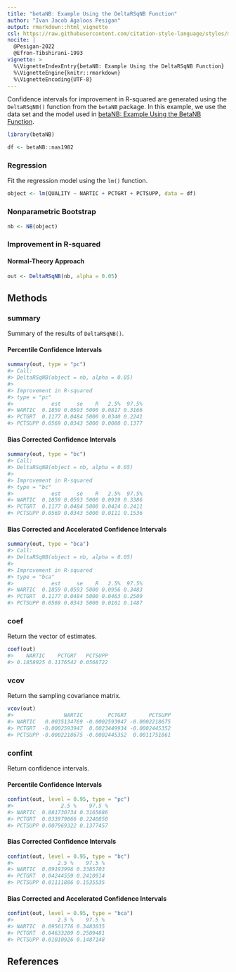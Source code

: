 ```yaml
---
title: "betaNB: Example Using the DeltaRSqNB Function"
author: "Ivan Jacob Agaloos Pesigan"
output: rmarkdown::html_vignette
csl: https://raw.githubusercontent.com/citation-style-language/styles/master/apa.csl
nocite: |
  @Pesigan-2022
  @Efron-Tibshirani-1993
vignette: >
  %\VignetteIndexEntry{betaNB: Example Using the DeltaRSqNB Function}
  %\VignetteEngine{knitr::rmarkdown}
  %\VignetteEncoding{UTF-8}
---
```




Confidence intervals for
improvement in R-squared
are generated using
the `DeltaRSqNB()` function from the `betaNB` package.
In this example,
we use the data set and the model used in
[betaNB: Example Using the BetaNB Function](example-beta-nb.html).


``` r
library(betaNB)
```




``` r
df <- betaNB::nas1982
```

### Regression

Fit the regression model using the `lm()` function.


``` r
object <- lm(QUALITY ~ NARTIC + PCTGRT + PCTSUPP, data = df)
```

### Nonparametric Bootstrap


``` r
nb <- NB(object)
```

### Improvement in R-squared

#### Normal-Theory Approach


``` r
out <- DeltaRSqNB(nb, alpha = 0.05)
```

## Methods

### summary

Summary of the results of `DeltaRSqNB()`.

#### Percentile Confidence Intervals


``` r
summary(out, type = "pc")
#> Call:
#> DeltaRSqNB(object = nb, alpha = 0.05)
#> 
#> Improvement in R-squared
#> type = "pc"
#>            est     se    R   2.5%  97.5%
#> NARTIC  0.1859 0.0593 5000 0.0817 0.3166
#> PCTGRT  0.1177 0.0484 5000 0.0340 0.2241
#> PCTSUPP 0.0569 0.0343 5000 0.0080 0.1377
```

#### Bias Corrected Confidence Intervals


``` r
summary(out, type = "bc")
#> Call:
#> DeltaRSqNB(object = nb, alpha = 0.05)
#> 
#> Improvement in R-squared
#> type = "bc"
#>            est     se    R   2.5%  97.5%
#> NARTIC  0.1859 0.0593 5000 0.0919 0.3386
#> PCTGRT  0.1177 0.0484 5000 0.0424 0.2411
#> PCTSUPP 0.0569 0.0343 5000 0.0111 0.1536
```

#### Bias Corrected and Accelerated Confidence Intervals


``` r
summary(out, type = "bca")
#> Call:
#> DeltaRSqNB(object = nb, alpha = 0.05)
#> 
#> Improvement in R-squared
#> type = "bca"
#>            est     se    R   2.5%  97.5%
#> NARTIC  0.1859 0.0593 5000 0.0956 0.3483
#> PCTGRT  0.1177 0.0484 5000 0.0463 0.2509
#> PCTSUPP 0.0569 0.0343 5000 0.0101 0.1487
```

### coef

Return the vector of estimates.


``` r
coef(out)
#>    NARTIC    PCTGRT   PCTSUPP 
#> 0.1858925 0.1176542 0.0568722
```

### vcov

Return the sampling covariance matrix.


``` r
vcov(out)
#>                NARTIC        PCTGRT       PCTSUPP
#> NARTIC   0.0035134769 -0.0002593947 -0.0002218675
#> PCTGRT  -0.0002593947  0.0023449934 -0.0002445352
#> PCTSUPP -0.0002218675 -0.0002445352  0.0011751861
```

### confint

Return confidence intervals.

#### Percentile Confidence Intervals


``` r
confint(out, level = 0.95, type = "pc")
#>               2.5 %    97.5 %
#> NARTIC  0.081730734 0.3165686
#> PCTGRT  0.033979066 0.2240850
#> PCTSUPP 0.007969322 0.1377457
```

#### Bias Corrected Confidence Intervals


``` r
confint(out, level = 0.95, type = "bc")
#>              2.5 %    97.5 %
#> NARTIC  0.09193996 0.3385703
#> PCTGRT  0.04244559 0.2410914
#> PCTSUPP 0.01111886 0.1535535
```

#### Bias Corrected and Accelerated Confidence Intervals


``` r
confint(out, level = 0.95, type = "bca")
#>              2.5 %    97.5 %
#> NARTIC  0.09561776 0.3483035
#> PCTGRT  0.04633209 0.2509481
#> PCTSUPP 0.01010926 0.1487148
```

## References
